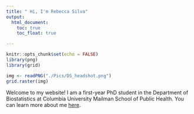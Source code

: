 ```yaml
---
title: " Hi, I'm Rebecca Silva"
output: 
  html_document:
    toc: true
    toc_float: true

---
```

```r
knitr::opts_chunk$set(echo = FALSE)
library(png)
library(grid)
```


```r
img <- readPNG("./Pics/DS_headshot.png")
grid.raster(img)
```


Welcome to my website! I am a first-year PhD student in the Department of Biostatistics at Columbia University Mailman School of Public Health. You can learn more about me [here](aboutme.html). 

 
 
